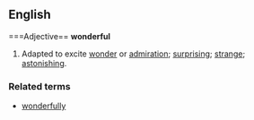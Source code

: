 ==English==
===Adjective==
'''wonderful'''

#Adapted to excite [[wonder]] or [[admiration]]; [[surprising]]; [[strange]]; [[astonishing]].

===Related terms===
*[[wonderfully]]